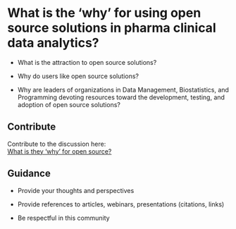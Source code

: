 # What is the 'why' for using open source solutions in pharma clinical data analytics?

-   What is the attraction to open source solutions?

-   Why do users like open source solutions?

-   Why are leaders of organizations in Data Management, Biostatistics, and Programming devoting resources toward the development, testing, and adoption of open source solutions?

## Contribute

Contribute to the discussion here:\
[What is they 'why' for open source?](https://github.com/phuse-org/OSTCDA/discussions/2)

## Guidance

-   Provide your thoughts and perspectives

-   Provide references to articles, webinars, presentations (citations, links)

-   Be respectful in this community
